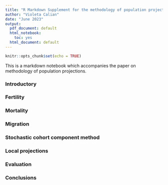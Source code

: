 ```yaml
---
title: "R Markdown Supplement for the methodology of population projections' paper "
author: "Violeta Calian"
date: "June 2023"
output:
  pdf_document: default
  html_notebook: 
    toc: yes
  html_document: default
---
```


```r
knitr::opts_chunk$set(echo = TRUE)
```

This is a markdown notebook which accompanies the paper on methodology of population projections.

### Introductory

### Fertility

### Mortality

### Migration

### Stochastic cohort component method

### Local projections

### Evaluation

### Conclusions

